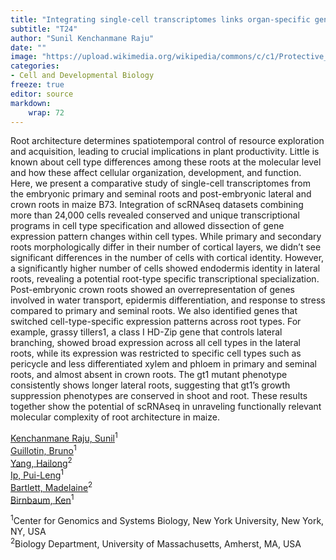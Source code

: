 ```yaml
---
title: "Integrating single-cell transcriptomes links organ-specific gene expression with function"
subtitle: "T24"
author: "Sunil Kenchanmane Raju"
date: ""
image: "https://upload.wikimedia.org/wikipedia/commons/c/c1/Protective_Coleoptile_Tip_in_Zea_Mays_Embryo_%2847691344541%29.jpg"
categories: 
- Cell and Developmental Biology
freeze: true
editor: source
markdown: 
    wrap: 72
---
```


Root architecture determines spatiotemporal control of resource exploration and acquisition, leading to crucial implications in plant productivity. Little is known about cell type differences among these roots at the molecular level and how these affect cellular organization, development, and function. Here, we present a comparative study of single-cell transcriptomes from the embryonic primary and seminal roots and post-embryonic lateral and crown roots in maize B73. Integration of scRNAseq datasets combining more than 24,000 cells revealed conserved and unique transcriptional programs in cell type specification and allowed dissection of gene expression pattern changes within cell types. While primary and secondary roots morphologically differ in their number of cortical layers, we didn't see significant differences in the number of cells with cortical identity. However, a significantly higher number of cells showed endodermis identity in lateral roots, revealing a potential root-type specific transcriptional specialization. Post-embryonic crown roots showed an overrepresentation of genes involved in water transport, epidermis differentiation, and response to stress compared to primary and seminal roots. We also identified genes that switched cell-type-specific expression patterns across root types. For example, grassy tillers1, a class I HD-Zip gene that controls lateral branching, showed broad expression across all cell types in the lateral roots, while its expression was restricted to specific cell types such as pericycle and less differentiated xylem and phloem in primary and seminal roots, and almost absent in crown roots. The gt1 mutant phenotype consistently shows longer lateral roots, suggesting that gt1’s growth suppression phenotypes are conserved in shoot and root. These results together show the potential of scRNAseq in unraveling functionally relevant molecular complexity of root architecture in maize.

<a href='mailto:kenchanmane@gmail.com'>Kenchanmane Raju, Sunil</a><sup>1</sup><br><a href='mailto:bg93@nyu.edu'>Guillotin, Bruno</a><sup>1</sup><br><a href='mailto:hailongyang@umass.edu'>Yang, Hailong</a><sup>2</sup><br><a href='mailto:pli1@nyu.edu'>Ip, Pui-Leng</a><sup>1</sup><br><a href='mailto:mbartlett@umass.edu'>Bartlett, Madelaine</a><sup>2</sup><br><a href='mailto:ken.birnbaum@nyu.edu'>Birnbaum, Ken</a><sup>1</sup><br>

<sup>1</sup>Center for Genomics and Systems Biology, New York University, New York, NY, USA<br><sup>2</sup>Biology Department, University of Massachusetts, Amherst, MA, USA<br>